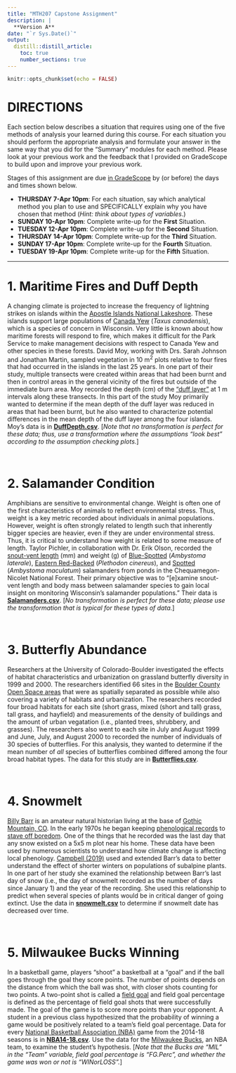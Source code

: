 ```yaml
---
title: "MTH207 Capstone Assignment"
description: |
  **Version A**
date: "`r Sys.Date()`"
output: 
  distill::distill_article:
    toc: true
    number_sections: true
---
```


```r
knitr::opts_chunk$set(echo = FALSE)
```

# DIRECTIONS
Each section below describes a situation that requires using one of the five methods of analysis your learned during this course. For each situation you should perform the appropriate analysis and formulate your answer in the same way that you did for the "Summary" modules for each method. Please look at your previous work and the feedback that I provided on GradeScope to build upon and improve your previous work.

Stages of this assignment are due [in GradeScope](https://www.gradescope.com/courses/211889) by (or before) the days and times shown below.

* **THURSDAY 7-Apr 10pm**: For each situation, say which analytical method you plan to use and SPECIFICALLY explain why you have chosen that method (*Hint: think about types of variables*.)
* **SUNDAY 10-Apr 10pm**: Complete write-up for the **First** Situation.
* **TUESDAY 12-Apr 10pm**: Complete write-up for the **Second** Situation.
* **THURSDAY 14-Apr 10pm**: Complete write-up for the **Third** Situation.
* **SUNDAY 17-Apr 10pm**: Complete write-up for the **Fourth** Situation.
* **TUESDAY 19-Apr 10pm**: Complete write-up for the **Fifth** Situation.

----

# 1. Maritime Fires and Duff Depth
A changing climate is projected to increase the frequency of lightning strikes on islands within the [Apostle Islands National Lakeshore](https://www.nps.gov/apis/index.htm). These islands support large populations of [Canada Yew](https://www.conifers.org/ta/Taxus_canadensis.php) (*Taxus canadensis*), which is a species of concern in Wisconsin. Very little is known about how maritime forests will respond to fire, which makes it difficult for the Park Service to make management decisions with respect to Canada Yew and other species in these forests. David Moy, working with Drs. Sarah Johnson and Jonathan Martin, sampled vegetation in 10 m^2^ plots relative to four fires that had occurred in the islands in the last 25 years. In one part of their study, multiple transects were created within areas that had been burnt and then in control areas in the general vicinity of the fires but outside of the immediate burn area. Moy recorded the depth (cm) of the ["duff layer"](http://www.firewords.net/definitions/duff_layer.htm) at 1 m intervals along these transects. In this part of the study Moy primarily wanted to determine if the mean depth of the duff layer was reduced in areas that had been burnt, but he also wanted to characterize potential differences in the mean depth of the duff layer among the four islands. Moy's data is in  [**DuffDepth.csv**](data/DuffDepth.csv). [*Note that no transformation is perfect for these data; thus, use a transformation where the assumptions "look best" according to the assumption checking plots.*]

&nbsp;

# 2. Salamander Condition
Amphibians are sensitive to environmental change. Weight is often one of the first characteristics of animals to reflect environmental stress. Thus, weight is a key metric recorded about individuals in animal populations. However, weight is often strongly related to length such that inherently bigger species are heavier, even if they are under environmental stress. Thus, it is critical to understand how weight is related to some measure of length. Taylor Pichler, in collaboration with Dr. Erik Olson, recorded the [snout-vent length](https://en.wikipedia.org/wiki/Snout%E2%80%93vent_length#:~:text=Snout%E2%80%93vent%20length%20(SVL),the%20cloacal%20slit%20(vent).) (mm) and weight (g) of [Blue-Spotted](https://animaldiversity.org/accounts/Ambystoma_laterale/) (*Ambystoma laterale*), [Eastern Red-Backed](https://animaldiversity.org/accounts/Plethodon_cinereus/) (*Plethodon cinereus*), and [Spotted](https://animaldiversity.org/accounts/Ambystoma_maculatum/) (*Ambystoma maculatum*) salamanders from ponds in the Chequamegon-Nicolet National Forest. Their primary objective was to "[e]xamine snout-vent length and body mass between salamander species to gain local insight on monitoring Wisconsin's salamander populations." Their data is [**Salamanders.csv**](data/Salamanders.csv). [*No transformation is perfect for these data; please use the transformation that is typical for these types of data.*]

&nbsp;

# 3. Butterfly Abundance
Researchers at the University of Colorado-Boulder investigated the effects of habitat characteristics and urbanization on grassland butterfly diversity in 1999 and 2000. The researchers identified 66 sites in the [Boulder County Open Space areas](https://www.bouldercounty.org/departments/parks-and-open-space/) that were as spatially separated as possible while also covering a variety of habitats and urbanization. The researchers recorded four broad habitats for each site (short grass, mixed (short and tall) grass, tall grass, and hayfield) and measurements of the density of buildings and the amount of urban vegatation (i.e., planted trees, shrubbery, and grasses). The researchers also went to each site in July and August 1999 and June, July, and August 2000 to recorded the number of individuals of 30 species of butterflies. For this analysis, they wanted to determine if the mean number of *all* species of butterflies combined differed among the four broad habitat types. The data for this study are in [**Butterflies.csv**](data/Butterflies.csv).

&nbsp;

# 4. Snowmelt
[Billy Barr](https://en.wikipedia.org/wiki/Billy_Barr_(naturalist)) is an amateur natural historian living at the base of [Gothic Mountain, CO](https://en.wikipedia.org/wiki/Gothic_Mountain). In the early 1970s he began keeping [phenological records](https://en.wikipedia.org/wiki/Phenology) to [stave off boredom](https://www.theatlantic.com/science/archive/2017/01/billy-barr-climate-change/512198/). One of the things that he recorded was the last day that any snow existed on a 5x5 m plot near his home. These data have been used by numerous scientists to understand how climate change is affecting local phenology. [Campbell (2019)](https://www.pnas.org/content/116/26/12901) used and extended Barr's data to better understand the effect of shorter winters on populations of subalpine plants. In one part of her study she examined the relationship between Barr's last day of snow (i.e., the day of snowmelt recorded as the number of days since January 1) and the year of the recording. She used this relationship to predict when several species of plants would be in critical danger of going extinct. Use the data in [**snowmelt.csv**](data/snowmelt.csv) to determine if snowmelt date has decreased over time.

&nbsp;

# 5. Milwaukee Bucks Winning
In a basketball game, players "shoot" a basketball at a "goal" and if the ball goes through the goal they score points. The number of points depends on the distance from which the ball was shot, with closer shots counting for two points. A two-point shot is called a [field goal](https://en.wikipedia.org/wiki/Field_goal_(basketball)) and field goal percentage is defined as the percentage of field goal shots that were successfully made. The goal of the game is to score more points than your opponent. A student in a previous class hypothesized that the probability of winning a game would be positively related to a team's field goal percentage. Data for every [National Basketball Association (NBA)](https://www.nba.com/) game from the 2014-18 seasons is in [**NBA14-18.csv**](data/NBA14-18.csv). Use the data for the [Milwaukee Bucks](https://www.nba.com/bucks/), an NBA team, to examine the student's hypothesis. [*Note that the Bucks are "MIL" in the "Team" variable, field goal percentage is "FG.Perc", and whether the game was won or not is "WINorLOSS".*]
